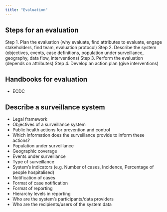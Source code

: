 ```yaml
---
title: "Evaluation"
---
```


## Steps for an evaluation
Step 1. Plan the evaluation (why evaluate, find attributes to evaluate, engage stakeholders, find team, evaluation protocol)
Step 2. Describe the system (objectives, events, case definitions, population under surveillance, geography, data flow, interventions)
Step 3. Perform the evaluation (depends on attributes)
Step 4. Develop an action plan (give interventions)


## Handbooks for evaluation
- ECDC 


## Describe a surveillance system
- Legal framework 
- Objectives of a surveillance system
- Public health actions for prevention and control
- Which information does the surveillance provide to inform these actions?
- Population under surveillance	
- Geographic coverage	
- Events under surveillance 
-	Type of surveillance	
- System’s indicators (e.g. Number of cases, Incidence, Percentage of people hospitalised)
- Notification of cases		
- Format of case notification	
- Format of reporting	
- Hierarchy levels in reporting	
- Who are the system’s participants/data providers
-	Who are the recipients/users of the system data 
